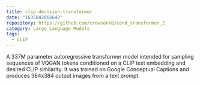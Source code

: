 ```yaml
---
title: clip-decision-transformer
date: "1635842066642"
repository: https://github.com/crowsonkb/cond_transformer_2
category: Large Language Models
tags:
  - CLIP
---
```


A 337M parameter autoregressive transformer model intended for sampling sequences of VQGAN tokens conditioned on a CLIP text embedding and desired CLIP similarity. It was trained on Google Conceptual Captions and produces 384x384 output images from a text prompt.
